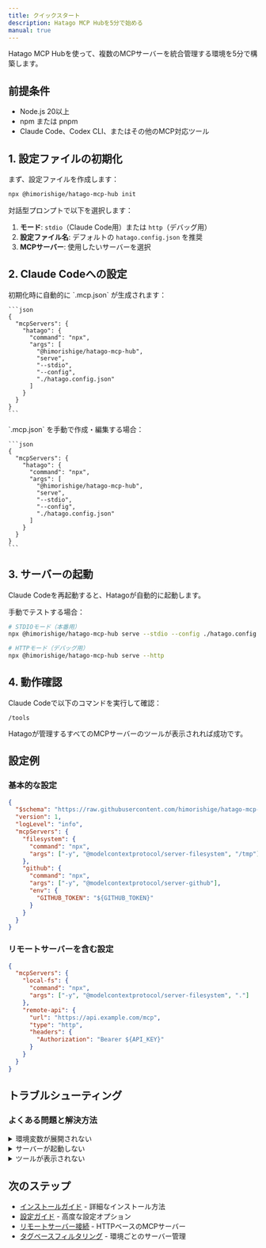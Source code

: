 ```yaml
---
title: クイックスタート
description: Hatago MCP Hubを5分で始める
manual: true
---
```



Hatago MCP Hubを使って、複数のMCPサーバーを統合管理する環境を5分で構築します。

## 前提条件

- Node.js 20以上
- npm または pnpm
- Claude Code、Codex CLI、またはその他のMCP対応ツール

## 1. 設定ファイルの初期化

まず、設定ファイルを作成します：

```bash
npx @himorishige/hatago-mcp-hub init
```

対話型プロンプトで以下を選択します：

1. **モード**: `stdio`（Claude Code用）または `http`（デバッグ用）
2. **設定ファイル名**: デフォルトの `hatago.config.json` を推奨
3. **MCPサーバー**: 使用したいサーバーを選択

## 2. Claude Codeへの設定

<Tabs>
  <TabItem label="自動設定">
    初期化時に自動的に `.mcp.json` が生成されます：

    ```json
    {
      "mcpServers": {
        "hatago": {
          "command": "npx",
          "args": [
            "@himorishige/hatago-mcp-hub",
            "serve",
            "--stdio",
            "--config",
            "./hatago.config.json"
          ]
        }
      }
    }
    ```

</TabItem>
  <TabItem label="手動設定">
    `.mcp.json` を手動で作成・編集する場合：

    ```json
    {
      "mcpServers": {
        "hatago": {
          "command": "npx",
          "args": [
            "@himorishige/hatago-mcp-hub",
            "serve",
            "--stdio",
            "--config",
            "./hatago.config.json"
          ]
        }
      }
    }
    ```

</TabItem>
</Tabs>

## 3. サーバーの起動

Claude Codeを再起動すると、Hatagoが自動的に起動します。

手動でテストする場合：

```bash
# STDIOモード（本番用）
npx @himorishige/hatago-mcp-hub serve --stdio --config ./hatago.config.json

# HTTPモード（デバッグ用）
npx @himorishige/hatago-mcp-hub serve --http
```

## 4. 動作確認

Claude Codeで以下のコマンドを実行して確認：

```
/tools
```

Hatagoが管理するすべてのMCPサーバーのツールが表示されれば成功です。

## 設定例

### 基本的な設定

```json
{
  "$schema": "https://raw.githubusercontent.com/himorishige/hatago-mcp-hub/main/schemas/config.schema.json",
  "version": 1,
  "logLevel": "info",
  "mcpServers": {
    "filesystem": {
      "command": "npx",
      "args": ["-y", "@modelcontextprotocol/server-filesystem", "/tmp"]
    },
    "github": {
      "command": "npx",
      "args": ["-y", "@modelcontextprotocol/server-github"],
      "env": {
        "GITHUB_TOKEN": "${GITHUB_TOKEN}"
      }
    }
  }
}
```

### リモートサーバーを含む設定

```json
{
  "mcpServers": {
    "local-fs": {
      "command": "npx",
      "args": ["-y", "@modelcontextprotocol/server-filesystem", "."]
    },
    "remote-api": {
      "url": "https://api.example.com/mcp",
      "type": "http",
      "headers": {
        "Authorization": "Bearer ${API_KEY}"
      }
    }
  }
}
```

## トラブルシューティング

### よくある問題と解決方法

<details>
<summary>環境変数が展開されない</summary>

環境変数が設定されているか確認：

```bash
echo $GITHUB_TOKEN
```

設定されていない場合は、エクスポート：

```bash
export GITHUB_TOKEN="your-token-here"
```

またはデフォルト値を使用：

```json
{
  "env": {
    "GITHUB_TOKEN": "${GITHUB_TOKEN:-default-value}"
  }
}
```

</details>

<details>
<summary>サーバーが起動しない</summary>

1. Node.jsバージョンを確認：

   ```bash
   node --version  # v20以上が必要
   ```

2. ログレベルを上げてデバッグ：

   ```bash
   npx @himorishige/hatago-mcp-hub serve --verbose
   ```

3. 設定ファイルの検証：
   ```bash
   cat hatago.config.json | jq .  # JSON構文チェック
   ```
   </details>

<details>
<summary>ツールが表示されない</summary>

1. 内部ステータスツールで確認：

   ```
   _internal_hatago_status
   ```

2. 個別サーバーの状態を確認
3. 必要に応じて設定をリロード：
   ```
   _internal_hatago_reload
   ```
   </details>

## 次のステップ

- [インストールガイド](/ja/getting-started/installation/) - 詳細なインストール方法
- [設定ガイド](/ja/guides/configuration/) - 高度な設定オプション
- [リモートサーバー接続](/ja/guides/remote-servers/) - HTTPベースのMCPサーバー
- [タグベースフィルタリング](/ja/guides/tag-filtering/) - 環境ごとのサーバー管理

